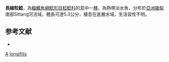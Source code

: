 {{Speciesbox 
| taxon = Akysis longifilis
| status = NE
| status_system = IUCN3.1
| authority = [[Ng|Ng]], 2006
| synonyms = 
}}
'''長線粒鯰'''，為[[輻鰭魚綱|輻鰭魚綱]][[鯰形目|鯰形目]][[粒鯰科|粒鯰科]]的其中一[[種|種]]，為熱帶淡水魚，分布於[[亞洲|亞洲]][[緬甸|緬甸]]南部Sittang河流域，體長可達5.3公分，棲息在底層水域，生活習性不明。

==参考文献==
*{{FishBase_species|genus=Akysis|species=longifilis|year=2015|month=2}}

{{Taxonbar}}

[[Category:2006年描述的鱼类|A]]
[[Category:粒鯰屬|longifilis]]
{{animal-stub}}